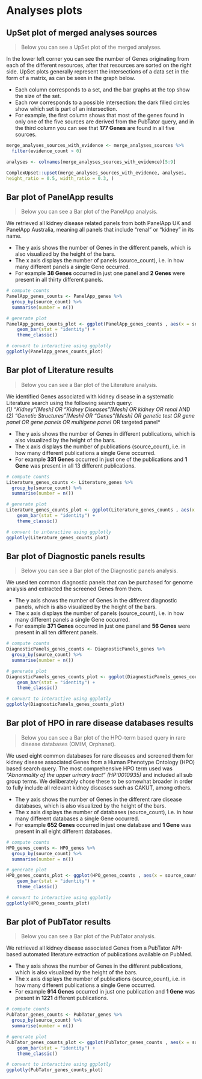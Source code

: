 # Analyses plots {#analyses-plots}

## UpSet plot of merged analyses sources

> Below you can see a UpSet plot of the merged analyses.  

In the lower left corner you can see the number of Genes originating from each of the different resources, after that resources are sorted on the right side.
UpSet plots generally represent the intersections of a data set in the form of a matrix, as can be seen in the graph below.  

- Each column corresponds to a set, and the bar graphs at the top show the size of the set.  
- Each row corresponds to a possible intersection: the dark filled circles show which set is part of an intersection.  
- For example, the first column shows that most of the genes found in only one of the five sources are derived from the PubTator query, and in the third column you can see that **177 Genes** are found in all five sources.  

```r
merge_analyses_sources_with_evidence <- merge_analyses_sources %>%
  filter(evidence_count > 0)

analyses <- colnames(merge_analyses_sources_with_evidence)[5:9]

ComplexUpset::upset(merge_analyses_sources_with_evidence, analyses,
height_ratio = 0.5, width_ratio = 0.3, )
```

## Bar plot of PanelApp results

> Below you can see a Bar plot of the PanelApp analysis.  

We retrieved all kidney disease related panels from both PanelApp UK and PanelApp Australia, meaning all panels that include "renal" or "kidney" in its name.  

- The y axis shows the number of Genes in the different panels, which is also visualized by the height of the bars.  
- The x axis displays the number of panels (source_count), i.e. in how many different panels a single Gene occurred.  
- For example **38 Genes** occurred in just one panel and **2 Genes** were present in all thirty different panels.  

```r
# compute counts
PanelApp_genes_counts <- PanelApp_genes %>%
  group_by(source_count) %>%
  summarise(number = n())

# generate plot
PanelApp_genes_counts_plot <- ggplot(PanelApp_genes_counts , aes(x = source_count, y = number)) + 
    geom_bar(stat = "identity") +
    theme_classic()

# convert to interactive using ggplotly
ggplotly(PanelApp_genes_counts_plot)
```

## Bar plot of Literature results

> Below you can see a Bar plot of the Literature analysis.  

We identified Genes associated with kidney disease in a systematic Literature search using the following search query:  
      *(1) "Kidney"[Mesh] OR "Kidney Diseases"[Mesh] OR kidney OR renal* AND  
      *(2) "Genetic Structures"[Mesh] OR "Genes"[Mesh] OR genetic test OR gene panel OR gene panels OR multigene panel* OR targeted panel*  

- The y axis shows the number of Genes in different publications, which is also visualized by the height of the bars.  
- The x axis displays the number of publications (source_count), i.e. in how many different publications a single Gene occurred.  
- For example **331 Genes** occurred in just one of the publications and **1 Gene** was present in all 13 different publications.  

```r
# compute counts
Literature_genes_counts <- Literature_genes %>%
  group_by(source_count) %>%
  summarise(number = n())

# generate plot
Literature_genes_counts_plot <- ggplot(Literature_genes_counts , aes(x = source_count, y = number)) + 
    geom_bar(stat = "identity") +
    theme_classic()

# convert to interactive using ggplotly
ggplotly(Literature_genes_counts_plot)
```

## Bar plot of Diagnostic panels results

> Below you can see a Bar plot of the Diagnostic panels analysis.  

We used ten common diagnostic panels that can be purchased for genome analysis and extracted the screened Genes from them.  

- The y axis shows the number of Genes in the different diagnostic panels, which is also visualized by the height of the bars.  
- The x axis displays the number of panels (source_count), i.e. in how many different panels a single Gene occurred.  
- For example **371 Genes** occurred in just one panel and **56 Genes** were present in all ten different panels.  

```r
# compute counts
DiagnosticPanels_genes_counts <- DiagnosticPanels_genes %>%
  group_by(source_count) %>%
  summarise(number = n())

# generate plot
DiagnosticPanels_genes_counts_plot <- ggplot(DiagnosticPanels_genes_counts , aes(x = source_count, y = number)) + 
    geom_bar(stat = "identity") +
    theme_classic()

# convert to interactive using ggplotly
ggplotly(DiagnosticPanels_genes_counts_plot)
```

## Bar plot of HPO in rare disease databases results

> Below you can see a Bar plot of the HPO-term based query in rare disease databases (OMIM, Orphanet).  

We used eight common databases for rare diseases and screened them for kidney disease associated Genes from a Human Phenotype Ontology (HPO) based search query.
The most comprehensive HPO term used was *"Abnormality of the upper urinary tract" (HP:0010935)* and included all sub group terms.
We deliberately chose these to be somewhat broader in order to fully include all relevant kidney diseases such as CAKUT, among others.  

- The y axis shows the number of Genes in the different rare disease databases, which is also visualized by the height of the bars.  
- The x axis displays the number of databases (source_count), i.e. in how many different databases a single Gene occurred.  
- For example **652 Genes** occurred in just one database and **1 Gene** was present in all eight different databases.  

```r
# compute counts
HPO_genes_counts <- HPO_genes %>%
  group_by(source_count) %>%
  summarise(number = n())

# generate plot
HPO_genes_counts_plot <- ggplot(HPO_genes_counts , aes(x = source_count, y = number)) + 
    geom_bar(stat = "identity") +
    theme_classic()

# convert to interactive using ggplotly
ggplotly(HPO_genes_counts_plot)
```

## Bar plot of PubTator results

> Below you can see a Bar plot of the PubTator analysis.  

We retrieved all kidney disease associated Genes from a PubTator API-based automated literature extraction of publications available on PubMed.  

- The y axis shows the number of Genes in the different publications, which is also visualized by the height of the bars.  
- The x axis displays the number of publications (source_count), i.e. in how many different publications a single Gene occurred.  
- For example **914 Genes** occurred in just one publication and **1 Gene** was present in **1221** different publications.  

```r
# compute counts
PubTator_genes_counts <- PubTator_genes %>%
  group_by(source_count) %>%
  summarise(number = n())

# generate plot
PubTator_genes_counts_plot <- ggplot(PubTator_genes_counts , aes(x = source_count, y = number)) + 
    geom_bar(stat = "identity") +
    theme_classic()

# convert to interactive using ggplotly
ggplotly(PubTator_genes_counts_plot)
```

